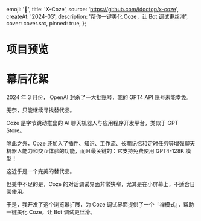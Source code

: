 
  emoji: '👻',
  title: 'X-Coze',
  source: 'https://github.com/idootop/x-coze',
  createAt: '2024-03',
  description: '帮你一键美化 Coze，让 Bot 调试更丝滑',
  cover: cover.src,
  pinned: true,
};

# 项目预览


<BaseImage src={demo.src} alt="Zen Mode" />

# 幕后花絮

2024 年 3 月份， OpenAI 封杀了一大批账号，我的 GPT4 API 账号未能幸免。

无奈，只能继续寻找替代品。


<BaseImage src={coze.src} alt="Coze" />

Coze 是字节跳动推出的 AI 聊天机器人与应用程序开发平台，类似于 GPT Store。

除此之外，Coze 还加入了插件、知识、工作流、长期记忆和定时任务等增强聊天机器人能力和交互体验的功能，而且最关键的：它支持免费使用 GPT4-128K 模型！

这近乎是一个完美的替代品。

但美中不足的是，Coze 的对话调试界面非常狭窄，尤其是在小屏幕上，不适合日常使用。


<BaseImage src={preview.src} alt="狭窄的对话列表" />

于是，我开发了这个浏览器扩展，为 Coze 调试界面提供了一个「禅模式」，帮助一键美化 Coze，让 Bot 调试更丝滑。


<BaseImage src={zen.src} alt="Zen mode" />
